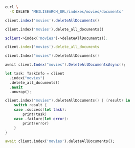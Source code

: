 <CodeGroup>

```bash cURL
curl \
  -X DELETE 'MEILISEARCH_URL/indexes/movies/documents'
```

```javascript JS
client.index('movies').deleteAllDocuments()
```

```python Python
client.index('movies').delete_all_documents()
```

```php PHP
$client->index('movies')->deleteAllDocuments();
```

```ruby Ruby
client.index('movies').delete_all_documents
```

```go Go
client.Index("movies").DeleteAllDocuments()
```

```csharp C#
await client.Index("movies").DeleteAllDocumentsAsync();
```

```rust Rust
let task: TaskInfo = client
  .index("movies")
  .delete_all_documents()
  .await
  .unwrap();
```

```swift Swift
client.index("movies").deleteAllDocuments() { (result) in
    switch result {
    case .success(let task):
        print(task)
    case .failure(let error):
        print(error)
    }
}
```

```dart Dart
await client.index('movies').deleteAllDocuments();
```
</CodeGroup>